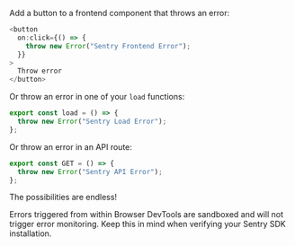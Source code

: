 Add a button to a frontend component that throws an error:

```javascript {filename:src/routes/sentry/+page.svelte} {3}
<button
  on:click={() => {
    throw new Error("Sentry Frontend Error");
  }}
>
  Throw error
</button>
```

Or throw an error in one of your `load` functions:

```javascript {filename:src/routes/sentry/+page.js} {2}
export const load = () => {
  throw new Error("Sentry Load Error");
};
```

Or throw an error in an API route:

```javascript {filename:src/routes/sentry/+server.js} {2}
export const GET = () => {
  throw new Error("Sentry API Error");
};
```

The possibilities are endless!

<Alert>

Errors triggered from within Browser DevTools are sandboxed and will not trigger error monitoring. Keep this in mind when verifying your Sentry SDK installation.

</Alert>
